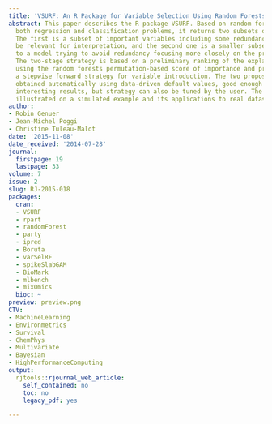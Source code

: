 ```yaml
---
title: 'VSURF: An R Package for Variable Selection Using Random Forests'
abstract: This paper describes the R package VSURF. Based on random forests, and for
  both regression and classification problems, it returns two subsets of variables.
  The first is a subset of important variables including some redundancy which can
  be relevant for interpretation, and the second one is a smaller subset corresponding
  to a model trying to avoid redundancy focusing more closely on the prediction objective.
  The two-stage strategy is based on a preliminary ranking of the explanatory variables
  using the random forests permutation-based score of importance and proceeds using
  a stepwise forward strategy for variable introduction. The two proposals can be
  obtained automatically using data-driven default values, good enough to provide
  interesting results, but strategy can also be tuned by the user. The algorithm is
  illustrated on a simulated example and its applications to real datasets are presented.
author:
- Robin Genuer
- Jean-Michel Poggi
- Christine Tuleau-Malot
date: '2015-11-08'
date_received: '2014-07-28'
journal:
  firstpage: 19
  lastpage: 33
volume: 7
issue: 2
slug: RJ-2015-018
packages:
  cran:
  - VSURF
  - rpart
  - randomForest
  - party
  - ipred
  - Boruta
  - varSelRF
  - spikeSlabGAM
  - BioMark
  - mlbench
  - mixOmics
  bioc: ~
preview: preview.png
CTV:
- MachineLearning
- Environmetrics
- Survival
- ChemPhys
- Multivariate
- Bayesian
- HighPerformanceComputing
output:
  rjtools::rjournal_web_article:
    self_contained: no
    toc: no
    legacy_pdf: yes

---
```

